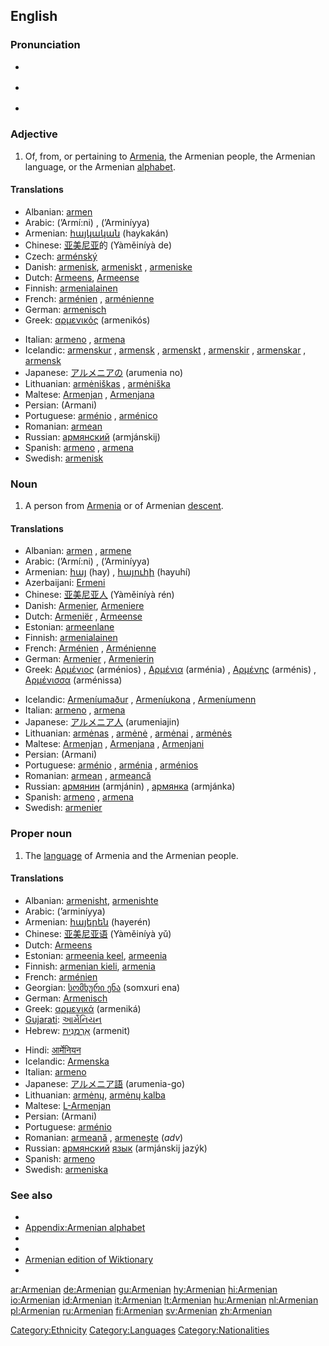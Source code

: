 {{interwiktionary|code=hy}}
==English==
{{wikipedia|mul=Armenia|Armenian}}

===Pronunciation===
* {{italbrac|[[RP]]}} {{IPA|/ɑːˈmiːniən/}}
* {{italbrac|US}} {{IPA|/ɑːrˈmiːniən/}}
* {{audio|en-us-Armenian.ogg|Audio (US)}}

===Adjective===
{{en-adj|-}}

# Of, from, or pertaining to [[Armenia]], the Armenian people, the Armenian language, or the Armenian [[alphabet]].

====Translations====
{{top}}
* Albanian: [[armen]]
* Arabic: {{ARchar|[[ارميني]]}} (’Armí:ni) {{m}}, {{ARchar|[[ارمينية]]}} (’Arminíyya) {{f}}
* Armenian: [[հայկական]] (haykakán)
* Chinese: [[亚美尼亚]]的 (Yàměiníyà de)
* Czech: [[arménský]]
* Danish: [[armenisk]], [[armeniskt]] {{n}}, [[armeniske]] {{p}}
* Dutch: [[Armeens]], [[Armeense]]
* Finnish: [[armenialainen]]
* French: [[arménien]] {{m}}, [[arménienne]] {{f}}
* German: [[armenisch]]
* Greek: [[αρμενικός]] (armenikós)
{{mid}}
* Italian: [[armeno]] {{m}}, [[armena]] {{f}}
* Icelandic: [[armenskur]] {{m}}, [[armensk]] {{f}}, [[armenskt]] {{n}}, [[armenskir]] {{m|p}}, [[armenskar]] {{f|p}}, [[armensk]] {{n|p}}
* Japanese: [[アルメニアの]] (arumenia no)
* Lithuanian: [[armėniškas]] {{m}}, [[armėniška]] {{f}}
* Maltese: [[Armenjan]] {{m}}, [[Armenjana]] {{f}}
* Persian: {{FAchar|[[ارمنی]]}} (Armani)
* Portuguese: [[arménio]] {{m}}, [[arménico]] {{m}}
* Romanian: [[armean]] {{m}}
* Russian: [[армянский]] (armjánskij)
* Spanish: [[armeno]] {{m}}, [[armena]] {{f}}
* Swedish: [[armenisk]]
{{bottom}}

===Noun===
{{en-noun}}

# A person from [[Armenia]] or of Armenian [[descent]].

====Translations====
{{trans-top|person}}
* Albanian: [[armen]] {{m}}, [[armene]] {{f}}
* Arabic: {{ARchar|[[ارميني]]}} (’Armí:ni) {{m}}, {{ARchar|[[ارمينية]]}} (’Arminíyya) {{f}}
* Armenian: [[հայ]] (hay) {{m}}, [[հայուհի]] (hayuhí) {{f}}
* Azerbaijani: [[Ermeni]]
* Chinese: [[亚美尼亚人]] (Yàměiníyà rén)
* Danish: [[Armenier]], [[Armeniere]] {{p}}
* Dutch: [[Armeniër]] {{m}}, [[Armeense]] {{f}}
* Estonian: [[armeenlane]]
* Finnish: [[armenialainen]]
* French: [[Arménien]] {{m}}, [[Arménienne]] {{f}}
* German: [[Armenier]] {{m}}, [[Armenierin]] {{f}}
* Greek: [[Αρμένιος]] (arménios) {{m}}, [[Αρμένια]] (arménia) {{f}}, [[Αρμένης]] (arménis) {{m}}, [[Αρμένισσα]] (arménissa) {{f}}
{{trans-mid}}
* Icelandic: [[Armeníumaður]] {{m}}, [[Armeníukona]] {{f}}, [[Armeníumenn]] {{p}}
* Italian: [[armeno]] {{m}}, [[armena]] {{f}}
* Japanese: [[アルメニア人]] (arumeniajin)
* Lithuanian: [[armėnas]] {{m}}, [[armėnė]] {{f}}, [[armėnai]] {{m|p}}, [[armėnės]] {{f|p}}
* Maltese: [[Armenjan]] {{m}}, [[Armenjana]] {{f}}, [[Armenjani]] {{p}}
* Persian: {{FAchar|[[ارمنی]]}} (Armani)
* Portuguese: [[arménio]] {{m}}, [[arménia]] {{f}}, [[arménios]] {{p}}
* Romanian: [[armean]] {{m}}, [[armeancă]] {{f}}
* Russian: [[армянин]] (armjánin) {{m}}, [[армянка]] (armjánka) {{f}}
* Spanish: [[armeno]] {{m}}, [[armena]] {{f}}
* Swedish: [[armenier]]
{{trans-bottom}}

===Proper noun===
{{en-proper noun}}

# The [[language]] of Armenia and the Armenian people.

====Translations====
{{trans-top|language}}
* Albanian: [[armenisht]], [[armenishte]]
* Arabic: {{Arab|[[ارمينية]]}} (’arminíyya) {{f}}
* Armenian: [[հայերեն]] (hayerén)
* Chinese: [[亚美尼亚语]] (Yàměiníyà yǔ)
* Dutch: [[Armeens]] {{n}}
* Estonian: [[armeenia keel]], [[armeenia]]
* Finnish: [[armenian kieli]], [[armenia]]
* French: [[arménien]] {{m}}
* Georgian: [[სომხური ენა]] (somxuri ena)
* German: [[Armenisch]]
* Greek: [[αρμενικά]] (armeniká) {{n|p}}
* [[Gujarati]]: [[આર્મેનિયન]]
* Hebrew: [[ארמנית|אַרְמֶנִית]] (armenit)
{{trans-mid}}
* Hindi: [[आर्मेनियन]]
* Icelandic: [[Armenska]]
* Italian: [[armeno]] {{m}}
* Japanese: [[アルメニア語]] (arumenia-go)
* Lithuanian: [[armėnų]], [[armėnų kalba]]
* Maltese: [[L-Armenjan]]
* Persian: {{FAchar|[[ارمنی]]}} (Armani)
* Portuguese: [[arménio]] {{m}}
* Romanian: [[armeană]] {{f}}, [[armeneşte]] (''adv'')
* Russian: [[армянский]] [[язык]] (armjánskij jazýk) {{m}}
* Spanish: [[armeno]] {{m}}
* Swedish: [[armeniska]]
{{trans-bottom}}

===See also===
{{interwiktionary|code=hy}}

* {{langcat}}
* [[Appendix:Armenian alphabet]]
* {{pedialite|Armenian language}}
* {{pedialite|Armenian people}}
* [[:hy:|Armenian edition of Wiktionary]]
* {{ethnologue|lang=Armenian|code=hye}}

[[Category:Ethnicity]]
[[Category:Languages]]
[[Category:Nationalities]]

[[ar:Armenian]]
[[de:Armenian]]
[[gu:Armenian]]
[[hy:Armenian]]
[[hi:Armenian]]
[[io:Armenian]]
[[id:Armenian]]
[[it:Armenian]]
[[lt:Armenian]]
[[hu:Armenian]]
[[nl:Armenian]]
[[pl:Armenian]]
[[ru:Armenian]]
[[fi:Armenian]]
[[sv:Armenian]]
[[zh:Armenian]]